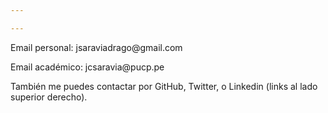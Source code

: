 ```yaml
---

---
```


Email personal: jsaraviadrago@gmail.com

Email académico: jcsaravia@pucp.pe

También me puedes contactar por GitHub, Twitter, o Linkedin (links al lado superior derecho).
